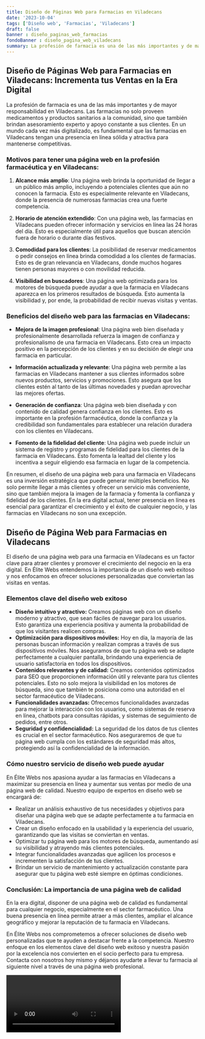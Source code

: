 ```yaml
---
title: Diseño de Páginas Web para Farmacias en Viladecans
date: '2023-10-04'
tags: ['Diseño web', 'Farmacias', 'Viladecans']
draft: false
banner : diseño_paginas_web_farmacias
fondoBanner : diseño_pagina_web_viladecans
summary: La profesión de farmacia es una de las más importantes y de mayor responsabilidad en Viladecans. Las farmacias no solo proveen medicamentos y productos sanitarios a la comunidad, sino que también brindan asesoramiento experto y apoyo constante a sus clientes. En un mundo cada vez más digitalizado, es fundamental que las farmacias en Viladecans tengan una presencia en línea sólida y atractiva para mantenerse competitivas.
---
```


## Diseño de Páginas Web para Farmacias en Viladecans: Incrementa tus Ventas en la Era Digital

La profesión de farmacia es una de las más importantes y de mayor responsabilidad en Viladecans. Las farmacias no solo proveen medicamentos y productos sanitarios a la comunidad, sino que también brindan asesoramiento experto y apoyo constante a sus clientes. En un mundo cada vez más digitalizado, es fundamental que las farmacias en Viladecans tengan una presencia en línea sólida y atractiva para mantenerse competitivas.

### Motivos para tener una página web en la profesión farmacéutica y en Viladecans:

1. **Alcance más amplio**: Una página web brinda la oportunidad de llegar a un público más amplio, incluyendo a potenciales clientes que aún no conocen la farmacia. Esto es especialmente relevante en Viladecans, donde la presencia de numerosas farmacias crea una fuerte competencia.

2. **Horario de atención extendido**: Con una página web, las farmacias en Viladecans pueden ofrecer información y servicios en línea las 24 horas del día. Esto es especialmente útil para aquellos que buscan atención fuera de horario o durante días festivos.

3. **Comodidad para los clientes**: La posibilidad de reservar medicamentos o pedir consejos en línea brinda comodidad a los clientes de farmacias. Esto es de gran relevancia en Viladecans, donde muchos hogares tienen personas mayores o con movilidad reducida.

4. **Visibilidad en buscadores**: Una página web optimizada para los motores de búsqueda puede ayudar a que la farmacia en Viladecans aparezca en los primeros resultados de búsqueda. Esto aumenta la visibilidad y, por ende, la probabilidad de recibir nuevas visitas y ventas.

### Beneficios del diseño web para las farmacias en Viladecans:

- **Mejora de la imagen profesional**: Una página web bien diseñada y profesionalmente desarrollada refuerza la imagen de confianza y profesionalismo de una farmacia en Viladecans. Esto crea un impacto positivo en la percepción de los clientes y en su decisión de elegir una farmacia en particular.

- **Información actualizada y relevante**: Una página web permite a las farmacias en Viladecans mantener a sus clientes informados sobre nuevos productos, servicios y promociones. Esto asegura que los clientes estén al tanto de las últimas novedades y puedan aprovechar las mejores ofertas.

- **Generación de confianza**: Una página web bien diseñada y con contenido de calidad genera confianza en los clientes. Esto es importante en la profesión farmacéutica, donde la confianza y la credibilidad son fundamentales para establecer una relación duradera con los clientes en Viladecans.

- **Fomento de la fidelidad del cliente**: Una página web puede incluir un sistema de registro y programas de fidelidad para los clientes de la farmacia en Viladecans. Esto fomenta la lealtad del cliente y los incentiva a seguir eligiendo esa farmacia en lugar de la competencia.

En resumen, el diseño de una página web para una farmacia en Viladecans es una inversión estratégica que puede generar múltiples beneficios. No solo permite llegar a más clientes y ofrecer un servicio más conveniente, sino que también mejora la imagen de la farmacia y fomenta la confianza y fidelidad de los clientes. En la era digital actual, tener presencia en línea es esencial para garantizar el crecimiento y el éxito de cualquier negocio, y las farmacias en Viladecans no son una excepción.

<GifSeo />

<Cta />

## Diseño de Página Web para Farmacias en Viladecans

El diseño de una página web para una farmacia en Viladecans es un factor clave para atraer clientes y promover el crecimiento del negocio en la era digital. En Élite Webs entendemos la importancia de un diseño web exitoso y nos enfocamos en ofrecer soluciones personalizadas que conviertan las visitas en ventas.

### Elementos clave del diseño web exitoso

- **Diseño intuitivo y atractivo:** Creamos páginas web con un diseño moderno y atractivo, que sean fáciles de navegar para los usuarios. Esto garantiza una experiencia positiva y aumenta la probabilidad de que los visitantes realicen compras.
- **Optimización para dispositivos móviles:** Hoy en día, la mayoría de las personas buscan información y realizan compras a través de sus dispositivos móviles. Nos aseguramos de que tu página web se adapte perfectamente a cualquier pantalla, brindando una experiencia de usuario satisfactoria en todos los dispositivos.
- **Contenidos relevantes y de calidad:** Creamos contenidos optimizados para SEO que proporcionen información útil y relevante para tus clientes potenciales. Esto no solo mejora la visibilidad en los motores de búsqueda, sino que también te posiciona como una autoridad en el sector farmacéutico de Viladecans.
- **Funcionalidades avanzadas:** Ofrecemos funcionalidades avanzadas para mejorar la interacción con los usuarios, como sistemas de reserva en línea, chatbots para consultas rápidas, y sistemas de seguimiento de pedidos, entre otros.
- **Seguridad y confidencialidad:** La seguridad de los datos de tus clientes es crucial en el sector farmacéutico. Nos aseguraremos de que tu página web cumpla con los estándares de seguridad más altos, protegiendo así la confidencialidad de la información.

### Cómo nuestro servicio de diseño web puede ayudar

En Élite Webs nos apasiona ayudar a las farmacias en Viladecans a maximizar su presencia en línea y aumentar sus ventas por medio de una página web de calidad. Nuestro equipo de expertos en diseño web se encargará de:

- Realizar un análisis exhaustivo de tus necesidades y objetivos para diseñar una página web que se adapte perfectamente a tu farmacia en Viladecans.
- Crear un diseño enfocado en la usabilidad y la experiencia del usuario, garantizando que las visitas se conviertan en ventas.
- Optimizar tu página web para los motores de búsqueda, aumentando así su visibilidad y atrayendo más clientes potenciales.
- Integrar funcionalidades avanzadas que agilicen los procesos e incrementen la satisfacción de tus clientes.
- Brindar un servicio de mantenimiento y actualización constante para asegurar que tu página web esté siempre en óptimas condiciones.

### Conclusión: La importancia de una página web de calidad

En la era digital, disponer de una página web de calidad es fundamental para cualquier negocio, especialmente en el sector farmacéutico. Una buena presencia en línea permite atraer a más clientes, ampliar el alcance geográfico y mejorar la reputación de tu farmacia en Viladecans. 

En Élite Webs nos comprometemos a ofrecer soluciones de diseño web personalizadas que te ayuden a destacar frente a la competencia. Nuestro enfoque en los elementos clave del diseño web exitoso y nuestra pasión por la excelencia nos convierten en el socio perfecto para tu empresa. Contacta con nosotros hoy mismo y déjanos ayudarte a llevar tu farmacia al siguiente nivel a través de una página web profesional.

<Video />

<CtaBot job='Farmacias' city='Viladecans'/>

<Gmaps query='Viladecans+españa+maps' />